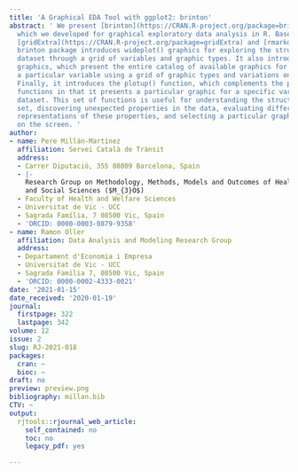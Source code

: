 ```yaml
---
title: 'A Graphical EDA Tool with ggplot2: brinton'
abstract: ' We present [brinton](https://CRAN.R-project.org/package=brinton) package,
  which we developed for graphical exploratory data analysis in R. Based on [ggplot2](https://CRAN.R-project.org/package=ggplot2),
  [gridExtra](https://CRAN.R-project.org/package=gridExtra) and [rmarkdown](https://CRAN.R-project.org/package=rmarkdown),
  brinton package introduces wideplot() graphics for exploring the structure of a
  dataset through a grid of variables and graphic types. It also introduces longplot()
  graphics, which present the entire catalog of available graphics for representing
  a particular variable using a grid of graphic types and variations on these types.
  Finally, it introduces the plotup() function, which complements the previous two
  functions in that it presents a particular graphic for a specific variable of a
  dataset. This set of functions is useful for understanding the structure of a data
  set, discovering unexpected properties in the data, evaluating different graphic
  representations of these properties, and selecting a particular graphic for display
  on the screen. '
author:
- name: Pere Millán-Martínez
  affiliation: Servei Català de Trànsit
  address:
  - Carrer Diputació, 355 08009 Barcelona, Spain
  - |-
    Research Group on Methodology, Methods, Models and Outcomes of Health
    and Social Sciences ($M_{3}O$)
  - Faculty of Health and Welfare Sciences
  - Universitat de Vic - UCC
  - Sagrada Família, 7 08500 Vic, Spain
  - 'ORCID: 0000-0003-0879-9358'
- name: Ramon Oller
  affiliation: Data Analysis and Modeling Research Group
  address:
  - Departament d'Economia i Empresa
  - Universitat de Vic - UCC
  - Sagrada Família 7, 08500 Vic, Spain
  - 'ORCID: 0000-0002-4333-0021'
date: '2021-01-15'
date_received: '2020-01-19'
journal:
  firstpage: 322
  lastpage: 342
volume: 12
issue: 2
slug: RJ-2021-018
packages:
  cran: ~
  bioc: ~
draft: no
preview: preview.png
bibliography: millan.bib
CTV: ~
output:
  rjtools::rjournal_web_article:
    self_contained: no
    toc: no
    legacy_pdf: yes

---
```

